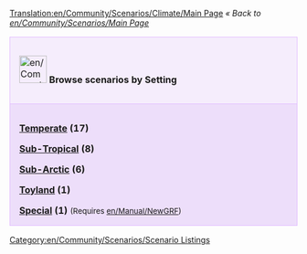 [[Translation:en/Community/Scenarios/Climate/Main Page]]
''« Back to [[en/Community/Scenarios/Main Page]]''

{| cellspacing="3" class="mainpagetable" align="center" width="100%"
|- valign="top" 
|style="font-size: 100%; BACKGROUND-COLOR: #F5EDFC; border: 1px solid #E1BBFF; margin: 0; padding: 1em; text-align: left; width:14%"|[[File:en/Community/Scenarios/Scnlist-setting.png|48px]] <font size="3">'''Browse scenarios by Setting'''</font>
|-
|style="font-size: 100%; BACKGROUND-COLOR: #EDDEFA; border: 1px solid #E1BBFF; margin: 0; padding: 1em 1em 0em 1em; text-align: left;"|

'''[[en/Community/Scenarios/Climate/Temperate|Temperate]] (17)'''

'''[[en/Community/Scenarios/Climate/Sub-Tropical|Sub-Tropical]] (8)'''

'''[[en/Community/Scenarios/Climate/Sub-Arctic|Sub-Arctic]] (6)'''

'''[[en/Community/Scenarios/Climate/Toyland|Toyland]] (1)'''

'''[[en/Community/Scenarios/Climate/Special|Special]] (1)''' <small>(Requires [[en/Manual/NewGRF]])</small>

|}

[[Category:en/Community/Scenarios/Scenario Listings]]
